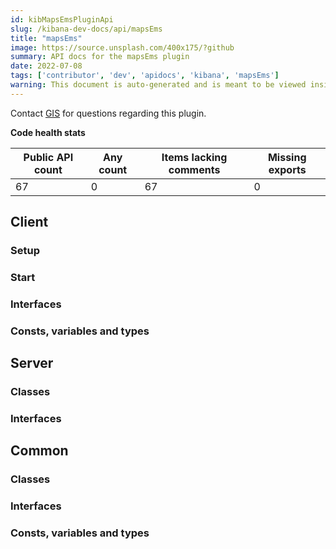 ```yaml
---
id: kibMapsEmsPluginApi
slug: /kibana-dev-docs/api/mapsEms
title: "mapsEms"
image: https://source.unsplash.com/400x175/?github
summary: API docs for the mapsEms plugin
date: 2022-07-08
tags: ['contributor', 'dev', 'apidocs', 'kibana', 'mapsEms']
warning: This document is auto-generated and is meant to be viewed inside our experimental, new docs system. Reach out in #docs-engineering for more info.
---
```




Contact [GIS](https://github.com/orgs/elastic/teams/kibana-gis) for questions regarding this plugin.

**Code health stats**

| Public API count  | Any count | Items lacking comments | Missing exports |
|-------------------|-----------|------------------------|-----------------|
| 67 | 0 | 67 | 0 |

## Client

### Setup
<DocDefinitionList data={[mapsEmsObj.client.setup]}/>

### Start
<DocDefinitionList data={[mapsEmsObj.client.start]}/>

### Interfaces
<DocDefinitionList data={mapsEmsObj.client.interfaces}/>

### Consts, variables and types
<DocDefinitionList data={mapsEmsObj.client.misc}/>

## Server

### Classes
<DocDefinitionList data={mapsEmsObj.server.classes}/>

### Interfaces
<DocDefinitionList data={mapsEmsObj.server.interfaces}/>

## Common

### Classes
<DocDefinitionList data={mapsEmsObj.common.classes}/>

### Interfaces
<DocDefinitionList data={mapsEmsObj.common.interfaces}/>

### Consts, variables and types
<DocDefinitionList data={mapsEmsObj.common.misc}/>

